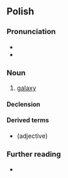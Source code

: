 {{also|galaktyką}}
==Polish==
{{wikipedia|lang=pl}}

===Pronunciation===
* {{pl-IPA|/ga'lak.ty.ka/|/galaktyka/|qual2=colloquial}}
* {{audio|Pl-galaktyka.ogg|Audio|lang=pl}}

===Noun===
{{pl-noun|f}}

# [[galaxy]]

====Declension====
{{pl-decl-noun-f}}

====Derived terms====
* {{l|pl|galaktyczny}} (adjective)

===Further reading===
* {{R:PWN}}